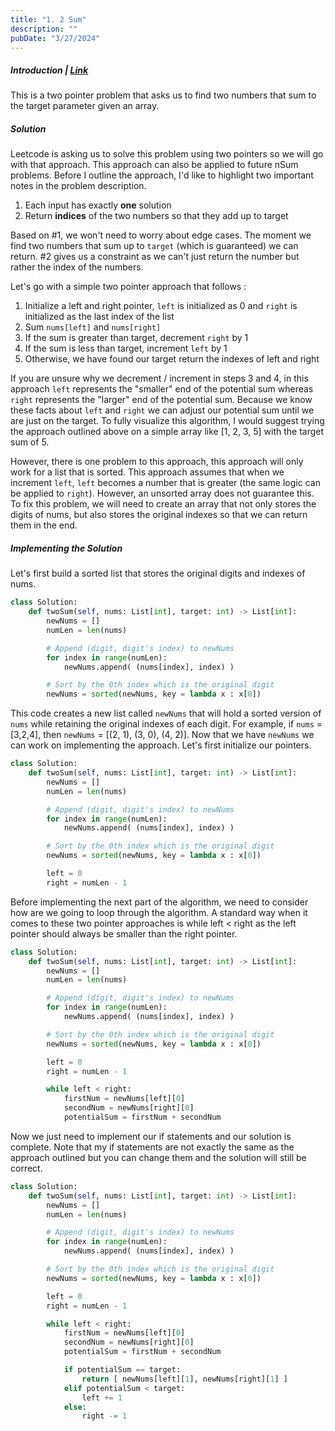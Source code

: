 ```yaml
---
title: "1. 2 Sum"
description: ""
pubDate: "3/27/2024"
---
```


##### Introduction | [Link](https://leetcode.com/problems/two-sum/description/)

This is a two pointer problem that asks us to find two numbers that sum to the target parameter given an array.

##### Solution

Leetcode is asking us to solve this problem using two pointers so we will go with that approach. This approach can also be applied to future nSum problems. Before I outline the approach, I'd like to highlight two important notes in the problem description.

1. Each input has exactly **one** solution
2. Return **indices** of the two numbers so that they add up to target

Based on #1, we won't need to worry about edge cases. The moment we find two numbers that sum up to `target` (which is guaranteed) we can return. #2 gives us a constraint as we can't just return the number but rather the index of the numbers.

Let's go with a simple two pointer approach that follows :

1. Initialize a left and right pointer, `left` is initialized as 0 and `right` is initialized as the last index of the list
2. Sum `nums[left]` and `nums[right]`
3. If the sum is greater than target, decrement `right` by 1
4. If the sum is less than target, increment `left` by 1
5. Otherwise, we have found our target return the indexes of left and right

If you are unsure why we decrement / increment in steps 3 and 4, in this approach `left` represents the "smaller" end of the potential sum whereas `right` represents the "larger" end of the potential sum. Because we know these facts about `left` and `right` we can adjust our potential sum until we are just on the target. To fully visualize this algorithm, I would suggest trying the approach outlined above on a simple array like [1, 2, 3, 5] with the target sum of 5.

However, there is one problem to this approach, this approach will only work for a list that is sorted. This approach assumes that when we increment `left`, `left` becomes a number that is greater (the same logic can be applied to `right`). However, an unsorted array does not guarantee this. To fix this problem, we will need to create an array that not only stores the digits of nums, but also stores the original indexes so that we can return them in the end.

##### Implementing the Solution

Let's first build a sorted list that stores the original digits and indexes of nums.

```python
class Solution:
    def twoSum(self, nums: List[int], target: int) -> List[int]:
        newNums = []
        numLen = len(nums)

        # Append (digit, digit's index) to newNums
        for index in range(numLen):
            newNums.append( (nums[index], index) )

        # Sort by the 0th index which is the original digit
        newNums = sorted(newNums, key = lambda x : x[0])
```

This code creates a new list called `newNums` that will hold a sorted version of `nums` while retaining the original indexes of each digit. For example, if `nums` = [3,2,4], then `newNums` = [(2, 1), (3, 0), (4, 2)]. Now that we have `newNums` we can work on implementing the approach. Let's first initialize our pointers.

```python
class Solution:
    def twoSum(self, nums: List[int], target: int) -> List[int]:
        newNums = []
        numLen = len(nums)

        # Append (digit, digit's index) to newNums
        for index in range(numLen):
            newNums.append( (nums[index], index) )

        # Sort by the 0th index which is the original digit
        newNums = sorted(newNums, key = lambda x : x[0])

        left = 0
        right = numLen - 1
```

Before implementing the next part of the algorithm, we need to consider how are we going to loop through the algorithm. A standard way when it comes to these two pointer approaches is while left < right as the left pointer should always be smaller than the right pointer.

```python
class Solution:
    def twoSum(self, nums: List[int], target: int) -> List[int]:
        newNums = []
        numLen = len(nums)

        # Append (digit, digit's index) to newNums
        for index in range(numLen):
            newNums.append( (nums[index], index) )

        # Sort by the 0th index which is the original digit
        newNums = sorted(newNums, key = lambda x : x[0])

        left = 0
        right = numLen - 1

        while left < right:
            firstNum = newNums[left][0]
            secondNum = newNums[right][0]
            potentialSum = firstNum + secondNum
```

Now we just need to implement our if statements and our solution is complete. Note that my if statements are not exactly the same as the approach outlined but you can change them and the solution will still be correct.

```python
class Solution:
    def twoSum(self, nums: List[int], target: int) -> List[int]:
        newNums = []
        numLen = len(nums)

        # Append (digit, digit's index) to newNums
        for index in range(numLen):
            newNums.append( (nums[index], index) )

        # Sort by the 0th index which is the original digit
        newNums = sorted(newNums, key = lambda x : x[0])

        left = 0
        right = numLen - 1

        while left < right:
            firstNum = newNums[left][0]
            secondNum = newNums[right][0]
            potentialSum = firstNum + secondNum

            if potentialSum == target:
                return [ newNums[left][1], newNums[right][1] ]
            elif potentialSum < target:
                left += 1
            else:
                right -= 1
```
